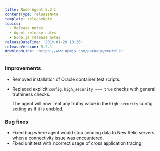 ```yaml
---
title: Node Agent 5.2.1
contentType: releaseNote
template: releaseNote
topics:
  - Release notes
  - Agent release notes
  - Node.js release notes
releaseDateTime: '2019-01-29 10:26'
releaseVersion: 5.2.1
downloadLink: 'https://www.npmjs.com/package/newrelic'
---
```


### Improvements

* Removed installation of Oracle container test scripts.
* Replaced explicit `config.high_security === true` checks with general truthiness checks.

  The agent will now treat any truthy value in the `high_security` config setting as if it is enabled.

### Bug fixes

* Fixed bug where agent would stop sending data to New Relic servers when a connectivity issue was encountered.
* Fixed unit test with incorrect usage of cross application tracing.
